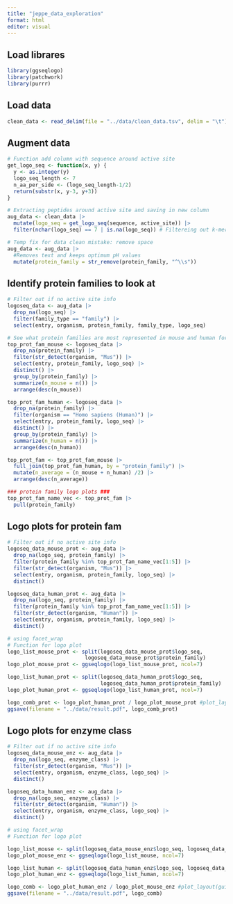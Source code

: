 ```yaml
---
title: "jeppe_data_exploration"
format: html
editor: visual
---
```


## Load librares

```r
library(ggseqlogo)
library(patchwork)
library(purrr)
```

## Load data

```r
clean_data <- read_delim(file = "../data/clean_data.tsv", delim = "\t")
```

## Augment data

```r
# Function add column with sequence around active site
get_logo_seq <- function(x, y) {
  y <- as.integer(y)
  logo_seq_length <- 7
  n_aa_per_side <- (logo_seq_length-1/2)
  return(substr(x, y-3, y+3))
}

# Extracting peptides around active site and saving in new column
aug_data <- clean_data |>
  mutate(logo_seq = get_logo_seq(sequence, active_site)) |>
  filter(nchar(logo_seq) == 7 | is.na(logo_seq)) # Filtereing out k-mers not covering 7 AA's

# Temp fix for data clean mistake: remove space
aug_data <- aug_data |>
  #Removes text and keeps optimum pH values
  mutate(protein_family = str_remove(protein_family, "^\\s"))

```

## Identify protein families to look at

```r
# Filter out if no active site info
logoseq_data <- aug_data |> 
  drop_na(logo_seq) |> 
  filter(family_type == "family") |> 
  select(entry, organism, protein_family, family_type, logo_seq)

# See what protein families are most represented in mouse and human for active site data
top_prot_fam_mouse <- logoseq_data |>
  drop_na(protein_family) |> 
  filter(str_detect(organism, "Mus")) |> 
  select(entry, protein_family, logo_seq) |> 
  distinct() |> 
  group_by(protein_family) |> 
  summarize(n_mouse = n()) |>
  arrange(desc(n_mouse))

top_prot_fam_human <- logoseq_data |>
  drop_na(protein_family) |> 
  filter(organism == "Homo sapiens (Human)") |>
  select(entry, protein_family, logo_seq) |> 
  distinct() |> 
  group_by(protein_family) |> 
  summarize(n_human = n()) |>
  arrange(desc(n_human))

top_prot_fam <- top_prot_fam_mouse |> 
  full_join(top_prot_fam_human, by = "protein_family") |> 
  mutate(n_average = (n_mouse + n_human) /2) |>
  arrange(desc(n_average))

### protein family logo plots ###
top_prot_fam_name_vec <- top_prot_fam |> 
  pull(protein_family)
```

## Logo plots for protein fam

```r

# Filter out if no active site info
logoseq_data_mouse_prot <- aug_data |> 
  drop_na(logo_seq, protein_family) |>
  filter(protein_family %in% top_prot_fam_name_vec[1:5]) |> 
  filter(str_detect(organism, "Mus")) |> 
  select(entry, organism, protein_family, logo_seq) |> 
  distinct()

logoseq_data_human_prot <- aug_data |> 
  drop_na(logo_seq, protein_family) |>
  filter(protein_family %in% top_prot_fam_name_vec[1:5]) |> 
  filter(str_detect(organism, "Human")) |> 
  select(entry, organism, protein_family, logo_seq) |> 
  distinct()

# using facet_wrap
# Function for logo plot
logo_list_mouse_prot <- split(logoseq_data_mouse_prot$logo_seq,
                         logoseq_data_mouse_prot$protein_family)
logo_plot_mouse_prot <- ggseqlogo(logo_list_mouse_prot, ncol=7)

logo_list_human_prot <- split(logoseq_data_human_prot$logo_seq,
                              logoseq_data_human_prot$protein_family)
logo_plot_human_prot <- ggseqlogo(logo_list_human_prot, ncol=7)

logo_comb_prot <- logo_plot_human_prot / logo_plot_mouse_prot #plot_layout(guides = "collect")
ggsave(filename = "../data/result.pdf", logo_comb_prot)
```

## Logo plots for enzyme class

```r

# Filter out if no active site info
logoseq_data_mouse_enz <- aug_data |> 
  drop_na(logo_seq, enzyme_class) |>
  filter(str_detect(organism, "Mus")) |> 
  select(entry, organism, enzyme_class, logo_seq) |> 
  distinct()

logoseq_data_human_enz <- aug_data |> 
  drop_na(logo_seq, enzyme_class) |>
  filter(str_detect(organism, "Human")) |> 
  select(entry, organism, enzyme_class, logo_seq) |> 
  distinct()

# using facet_wrap
# Function for logo plot

logo_list_mouse <- split(logoseq_data_mouse_enz$logo_seq, logoseq_data_mouse_enz$enzyme_class)
logo_plot_mouse_enz <- ggseqlogo(logo_list_mouse, ncol=7)

logo_list_human <- split(logoseq_data_human_enz$logo_seq, logoseq_data_human_enz$enzyme_class)
logo_plot_human_enz <- ggseqlogo(logo_list_human, ncol=7)

logo_comb <- logo_plot_human_enz / logo_plot_mouse_enz #plot_layout(guides = "collect")
ggsave(filename = "../data/result.pdf", logo_comb)
```
